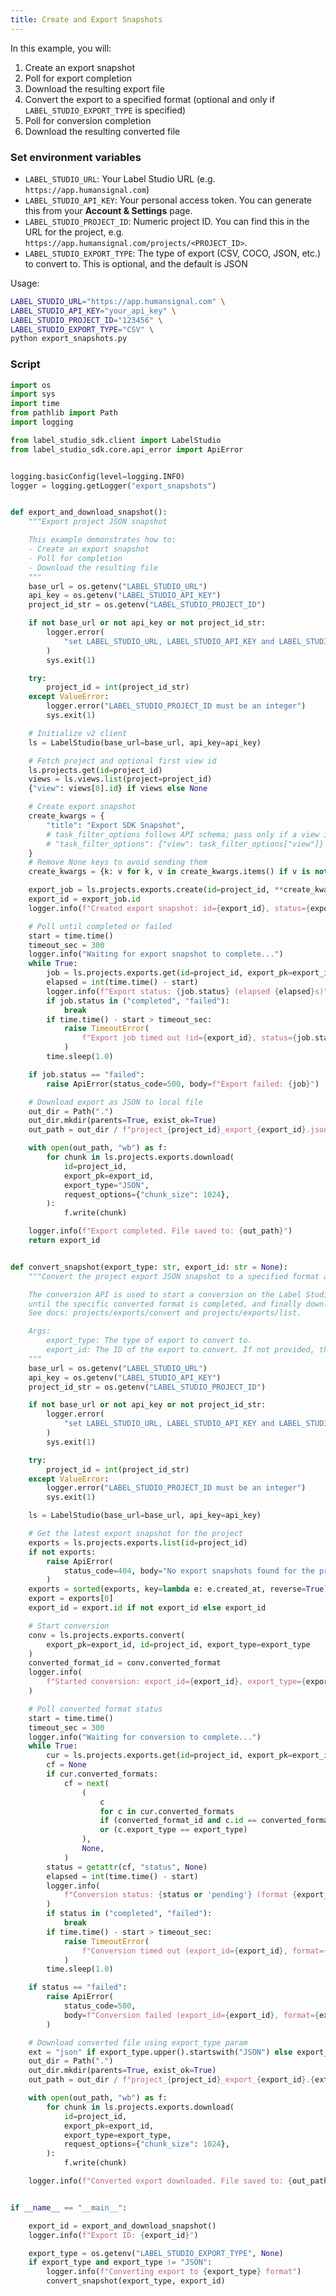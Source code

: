 ```yaml
---
title: Create and Export Snapshots
---
```


In this example, you will: 

1. Create an export snapshot
2. Poll for export completion
3. Download the resulting export file
4. Convert the export to a specified format (optional and only if `LABEL_STUDIO_EXPORT_TYPE` is specified)
5. Poll for conversion completion
6. Download the resulting converted file

### Set environment variables


- `LABEL_STUDIO_URL`: Your Label Studio URL (e.g. `https://app.humansignal.com`)
- `LABEL_STUDIO_API_KEY`: Your personal access token. You can generate this from your **Account & Settings** page. 
- `LABEL_STUDIO_PROJECT_ID`: Numeric project ID. You can find this in the URL for the project, e.g. `https://app.humansignal.com/projects/<PROJECT_ID>`. 
- `LABEL_STUDIO_EXPORT_TYPE`: The type of export (CSV, COCO, JSON, etc.) to convert to. This is optional, and the default is JSON

Usage:

```bash
LABEL_STUDIO_URL="https://app.humansignal.com" \
LABEL_STUDIO_API_KEY="your_api_key" \
LABEL_STUDIO_PROJECT_ID="123456" \
LABEL_STUDIO_EXPORT_TYPE="CSV" \
python export_snapshots.py
```

### Script

```py
import os
import sys
import time
from pathlib import Path
import logging

from label_studio_sdk.client import LabelStudio
from label_studio_sdk.core.api_error import ApiError


logging.basicConfig(level=logging.INFO)
logger = logging.getLogger("export_snapshots")


def export_and_download_snapshot():
    """Export project JSON snapshot

    This example demonstrates how to:
    - Create an export snapshot
    - Poll for completion
    - Download the resulting file
    """
    base_url = os.getenv("LABEL_STUDIO_URL")
    api_key = os.getenv("LABEL_STUDIO_API_KEY")
    project_id_str = os.getenv("LABEL_STUDIO_PROJECT_ID")

    if not base_url or not api_key or not project_id_str:
        logger.error(
            "set LABEL_STUDIO_URL, LABEL_STUDIO_API_KEY and LABEL_STUDIO_PROJECT_ID env vars"
        )
        sys.exit(1)

    try:
        project_id = int(project_id_str)
    except ValueError:
        logger.error("LABEL_STUDIO_PROJECT_ID must be an integer")
        sys.exit(1)

    # Initialize v2 client
    ls = LabelStudio(base_url=base_url, api_key=api_key)

    # Fetch project and optional first view id
    ls.projects.get(id=project_id)
    views = ls.views.list(project=project_id)
    {"view": views[0].id} if views else None

    # Create export snapshot
    create_kwargs = {
        "title": "Export SDK Snapshot",
        # task_filter_options follows API schema; pass only if a view is available
        # "task_filter_options": {"view": task_filter_options["view"]} if task_filter_options else None,
    }
    # Remove None keys to avoid sending them
    create_kwargs = {k: v for k, v in create_kwargs.items() if v is not None}

    export_job = ls.projects.exports.create(id=project_id, **create_kwargs)
    export_id = export_job.id
    logger.info(f"Created export snapshot: id={export_id}, status={export_job.status}")

    # Poll until completed or failed
    start = time.time()
    timeout_sec = 300
    logger.info("Waiting for export snapshot to complete...")
    while True:
        job = ls.projects.exports.get(id=project_id, export_pk=export_id)
        elapsed = int(time.time() - start)
        logger.info(f"Export status: {job.status} (elapsed {elapsed}s)")
        if job.status in ("completed", "failed"):
            break
        if time.time() - start > timeout_sec:
            raise TimeoutError(
                f"Export job timed out (id={export_id}, status={job.status})"
            )
        time.sleep(1.0)

    if job.status == "failed":
        raise ApiError(status_code=500, body=f"Export failed: {job}")

    # Download export as JSON to local file
    out_dir = Path(".")
    out_dir.mkdir(parents=True, exist_ok=True)
    out_path = out_dir / f"project_{project_id}_export_{export_id}.json"

    with open(out_path, "wb") as f:
        for chunk in ls.projects.exports.download(
            id=project_id,
            export_pk=export_id,
            export_type="JSON",
            request_options={"chunk_size": 1024},
        ):
            f.write(chunk)

    logger.info(f"Export completed. File saved to: {out_path}")
    return export_id


def convert_snapshot(export_type: str, export_id: str = None):
    """Convert the project export JSON snapshot to a specified format and download it.

    The conversion API is used to start a conversion on the Label Studio backend, then we poll export status
    until the specific converted format is completed, and finally download it.
    See docs: projects/exports/convert and projects/exports/list.

    Args:
        export_type: The type of export to convert to.
        export_id: The ID of the export to convert. If not provided, the latest export will be used.
    """
    base_url = os.getenv("LABEL_STUDIO_URL")
    api_key = os.getenv("LABEL_STUDIO_API_KEY")
    project_id_str = os.getenv("LABEL_STUDIO_PROJECT_ID")

    if not base_url or not api_key or not project_id_str:
        logger.error(
            "set LABEL_STUDIO_URL, LABEL_STUDIO_API_KEY and LABEL_STUDIO_PROJECT_ID env vars"
        )
        sys.exit(1)

    try:
        project_id = int(project_id_str)
    except ValueError:
        logger.error("LABEL_STUDIO_PROJECT_ID must be an integer")
        sys.exit(1)

    ls = LabelStudio(base_url=base_url, api_key=api_key)

    # Get the latest export snapshot for the project
    exports = ls.projects.exports.list(id=project_id)
    if not exports:
        raise ApiError(
            status_code=404, body="No export snapshots found for the project"
        )
    exports = sorted(exports, key=lambda e: e.created_at, reverse=True)
    export = exports[0]
    export_id = export.id if not export_id else export_id

    # Start conversion
    conv = ls.projects.exports.convert(
        export_pk=export_id, id=project_id, export_type=export_type
    )
    converted_format_id = conv.converted_format
    logger.info(
        f"Started conversion: export_id={export_id}, export_type={export_type}, converted_format_id={converted_format_id}"
    )

    # Poll converted format status
    start = time.time()
    timeout_sec = 300
    logger.info("Waiting for conversion to complete...")
    while True:
        cur = ls.projects.exports.get(id=project_id, export_pk=export_id)
        cf = None
        if cur.converted_formats:
            cf = next(
                (
                    c
                    for c in cur.converted_formats
                    if (converted_format_id and c.id == converted_format_id)
                    or (c.export_type == export_type)
                ),
                None,
            )
        status = getattr(cf, "status", None)
        elapsed = int(time.time() - start)
        logger.info(
            f"Conversion status: {status or 'pending'} (format {export_type}, elapsed {elapsed}s)"
        )
        if status in ("completed", "failed"):
            break
        if time.time() - start > timeout_sec:
            raise TimeoutError(
                f"Conversion timed out (export_id={export_id}, format={export_type}, status={status})"
            )
        time.sleep(1.0)

    if status == "failed":
        raise ApiError(
            status_code=500,
            body=f"Conversion failed (export_id={export_id}, format={export_type})",
        )

    # Download converted file using export_type param
    ext = "json" if export_type.upper().startswith("JSON") else export_type.lower()
    out_dir = Path(".")
    out_dir.mkdir(parents=True, exist_ok=True)
    out_path = out_dir / f"project_{project_id}_export_{export_id}.{ext}"

    with open(out_path, "wb") as f:
        for chunk in ls.projects.exports.download(
            id=project_id,
            export_pk=export_id,
            export_type=export_type,
            request_options={"chunk_size": 1024},
        ):
            f.write(chunk)

    logger.info(f"Converted export downloaded. File saved to: {out_path}")


if __name__ == "__main__":

    export_id = export_and_download_snapshot()
    logger.info(f"Export ID: {export_id}")

    export_type = os.getenv("LABEL_STUDIO_EXPORT_TYPE", None)
    if export_type and export_type != "JSON":
        logger.info(f"Converting export to {export_type} format")
        convert_snapshot(export_type, export_id)
```